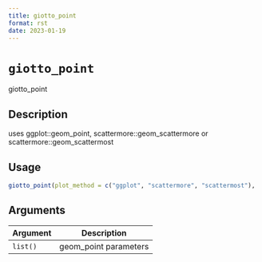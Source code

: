 ```yaml
--- 
title: giotto_point 
format: rst 
date: 2023-01-19 
--- 
```

# `giotto_point`

giotto_point


## Description

uses ggplot::geom_point, scattermore::geom_scattermore or scattermore::geom_scattermost


## Usage

```r
giotto_point(plot_method = c("ggplot", "scattermore", "scattermost"), ...)
```


## Arguments

Argument      |Description
------------- |----------------
`list()`     |     geom_point parameters



